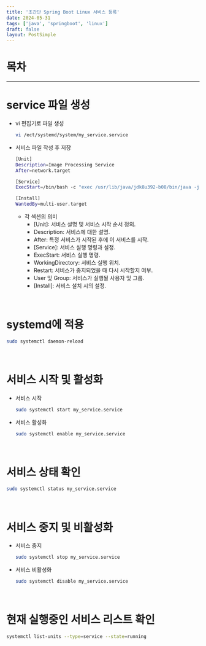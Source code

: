 ```yaml
---
title: '초간단 Spring Boot Linux 서비스 등록'
date: 2024-05-31
tags: ['java', 'springboot', 'linux']
draft: false
layout: PostSimple
---
```


# 목차

<TOCInline toc={props.toc} exclude="목차"/>

---

# service 파일 생성

* vi 편집기로 파일 생성
    ```bash
    vi /ect/systemd/system/my_service.service
    ```

* 서비스 파일 작성 후 저장
  ```bash
  [Unit]
  Description=Image Processing Service
  After=network.target

  [Service]
  ExecStart=/bin/bash -c "exec /usr/lib/java/jdk8u392-b08/bin/java -jar /my-app.jar"

  [Install]
  WantedBy=multi-user.target

  ```

  * 각 섹션의 의미
    * \[Unit\]: 서비스 설명 및 서비스 시작 순서 정의.
    * Description: 서비스에 대한 설명.
    * After: 특정 서비스가 시작된 후에 이 서비스를 시작.
    * \[Service\]: 서비스 실행 명령과 설정.
    * ExecStart: 서비스 실행 명령.
    * WorkingDirectory: 서비스 실행 위치.
    * Restart: 서비스가 중지되었을 때 다시 시작할지 여부.
    * User 및 Group: 서비스가 실행될 사용자 및 그룹.
    * \[Install\]: 서비스 설치 시의 설정.

<br/>

# systemd에 적용
```bash
sudo systemctl daemon-reload
```
<br/>

# 서비스 시작 및 활성화

* 서비스 시작
  ```bash
  sudo systemctl start my_service.service
  ```

* 서비스 활성화
  ```bash
  sudo systemctl enable my_service.service
  ```
<br/>

# 서비스 상태 확인
```bash
sudo systemctl status my_service.service
```
<br/>

# 서비스 중지 및 비활성화

* 서비스 중지
  ```bash
  sudo systemctl stop my_service.service
  ```

* 서비스 비활성화
  ```bash
  sudo systemctl disable my_service.service
  ```
<br/>

# 현재 실행중인 서비스 리스트 확인
```bash
systemctl list-units --type=service --state=running
```
